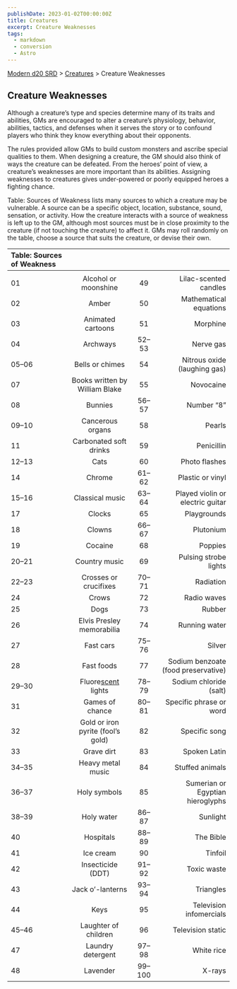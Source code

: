 ```yaml
---
publishDate: 2023-01-02T00:00:00Z
title: Creatures
excerpt: Creature Weaknesses
tags:
  - markdown
  - conversion
  - Astro
---
```


[Modern d20 SRD](/#modernD20) > [Creatures](modern-d20-srd-creatures-index) > Creature Weaknesses

## Creature Weaknesses

Although a creature’s type and species determine many of its traits and abilities, GMs are encouraged to alter a creature’s physiology, behavior, abilities, tactics, and defenses when it serves the story or to confound players who think they know everything about their opponents.

The rules provided allow GMs to build custom monsters and ascribe special qualities to them. When designing a creature, the GM should also think of ways the creature can be defeated. From the heroes’ point of view, a creature’s weaknesses are more important than its abilities. Assigning weaknesses to creatures gives under-powered or poorly equipped heroes a fighting chance.

Table: Sources of Weakness lists many sources to which a creature may be vulnerable. A source can be a specific object, location, substance, sound, sensation, or activity. How the creature interacts with a source of weakness is left up to the GM, although most sources must be in close proximity to the creature (if not touching the creature) to affect it. GMs may roll randomly on the table, choose a source that suits the creature, or devise their own.

| Table: Sources of Weakness |                                                              |       |                                     |
| :------------------------- | :----------------------------------------------------------: | :---: | ----------------------------------: |
|                            |                                                              |       |                                     |
| 01                         |                     Alcohol or moonshine                     |  49   |               Lilac-scented candles |
| 02                         |                            Amber                             |  50   |              Mathematical equations |
| 03                         |                      Animated cartoons                       |  51   |                            Morphine |
| 04                         |                           Archways                           | 52–53  |                           Nerve gas |
| 05–06                       |                       Bells or chimes                        |  54   |        Nitrous oxide (laughing gas) |
| 07                         |                Books written by William Blake                |  55   |                           Novocaine |
| 08                         |                           Bunnies                            | 56–57  |                            Number “8” |
| 09–10                       |                       Cancerous organs                       |  58   |                              Pearls |
| 11                         |                    Carbonated soft drinks                    |  59   |                          Penicillin |
| 12–13                       |                             Cats                             |  60   |                       Photo flashes |
| 14                         |                            Chrome                            | 61–62  |                    Plastic or vinyl |
| 15–16                       |                       Classical music                        | 63–64  |    Played violin or electric guitar |
| 17                         |                            Clocks                            |  65   |                         Playgrounds |
| 18                         |                            Clowns                            | 66–67  |                           Plutonium |
| 19                         |                           Cocaine                            |  68   |                             Poppies |
| 20–21                       |                        Country music                         |  69   |               Pulsing strobe lights |
| 22–23                       |                    Crosses or crucifixes                     | 70–71  |                           Radiation |
| 24                         |                            Crows                             |  72   |                         Radio waves |
| 25                         |                             Dogs                             |  73   |                              Rubber |
| 26                         |                  Elvis Presley memorabilia                   |  74   |                       Running water |
| 27                         |                          Fast cars                           | 75–76  |                              Silver |
| 28                         |                          Fast foods                          |  77   | Sodium benzoate (food preservative) |
| 29–30                       | Fluore[scent](modern-d20-srd-special-abilities-scent) lights | 78–79  |              Sodium chloride (salt) |
| 31                         |                       Games of chance                        | 80–81  |             Specific phrase or word |
| 32                         |               Gold or iron pyrite (fool’s gold)               |  82   |                       Specific song |
| 33                         |                          Grave dirt                          |  83   |                        Spoken Latin |
| 34–35                       |                      Heavy metal music                       |  84   |                     Stuffed animals |
| 36–37                       |                         Holy symbols                         |  85   |    Sumerian or Egyptian hieroglyphs |
| 38–39                       |                          Holy water                          | 86–87  |                            Sunlight |
| 40                         |                          Hospitals                           | 88–89  |                           The Bible |
| 41                         |                          Ice cream                           |  90   |                             Tinfoil |
| 42                         |                      Insecticide (DDT)                       | 91–92  |                         Toxic waste |
| 43                         |                       Jack o’-lanterns                        | 93–94  |                           Triangles |
| 44                         |                             Keys                             |  95   |             Television infomercials |
| 45–46                       |                     Laughter of children                     |  96   |                   Television static |
| 47                         |                      Laundry detergent                       | 97–98  |                          White rice |
| 48                         |                           Lavender                           | 99–100 |                              X-rays |
